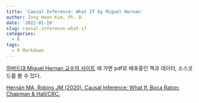 ```yaml
---
title: 'Causal Inference: What If by Miguel Hernan'
author: Jong Hoon Kim, Ph. D.
date: '2022-01-19'
slug: causal-inference-what-if
categories:
  - R
tags:
  - R Markdown
---
```


[하버드대 Miguel Hernan 교수의 사이트](https://www.hsph.harvard.edu/miguel-hernan/causal-inference-book/) 에 가면
pdf로 배포중인 책과 데이터, 소스코드를 볼 수 있다.

[Hernán MA, Robins JM (2020). Causal Inference: What If. Boca Raton: Chapman & Hall/CRC.](https://cdn1.sph.harvard.edu/wp-content/uploads/sites/1268/2021/03/ciwhatif_hernanrobins_30mar21.pdf) 




